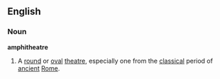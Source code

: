 ==English==
===Noun===
'''amphitheatre'''
{{wikipedia}}
# A [[round]] or [[oval]] [[theatre]], especially one from the [[classical]] period of [[ancient]] [[Rome]].